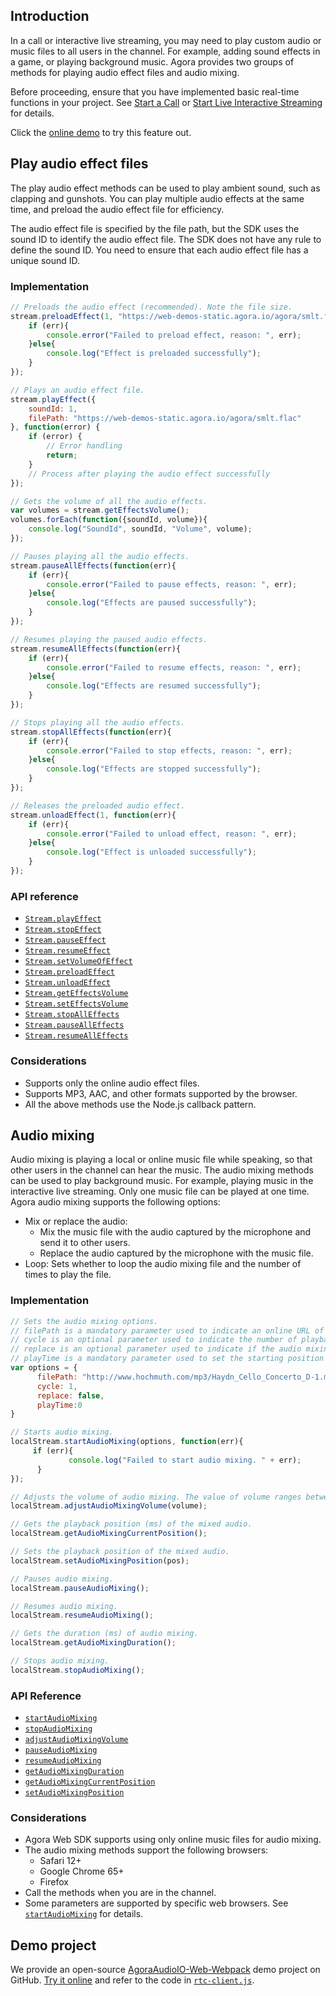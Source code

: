 <PlatformWrapper platform="web">

## Introduction

In a call or interactive live streaming, you may need to play custom audio or music files to all users in the channel. For example, adding sound effects in a game, or playing background music. Agora provides two groups of methods for playing audio effect files and audio mixing.

Before proceeding, ensure that you have implemented basic real-time functions in your project. See [Start a  Call](/3.x/video-calling/quickstart-guide/get-started-sdk) or [Start Live Interactive Streaming](../quickstart-guide/start-video-streaming) for details.

<div class="alert info">Click the <a href="https://webdemo.agora.io/agora-web-showcase/examples/AgoraAudioIO-Web/">online demo</a> to try this feature out.</div>

## Play audio effect files

The play audio effect methods can be used to play ambient sound, such as clapping and gunshots. You can play multiple audio effects at the same time, and preload the audio effect file for efficiency.

The audio effect file is specified by the file path, but the SDK uses the sound ID to identify the audio effect file. The SDK does not have any rule to define the sound ID. You need to ensure that each audio effect file has a unique sound ID.

### Implementation


```javascript
// Preloads the audio effect (recommended). Note the file size.
stream.preloadEffect(1, "https://web-demos-static.agora.io/agora/smlt.flac", function(err){
    if (err){
        console.error("Failed to preload effect, reason: ", err);
    }else{
        console.log("Effect is preloaded successfully");
    }
});

// Plays an audio effect file.
stream.playEffect({
    soundId: 1,
    filePath: "https://web-demos-static.agora.io/agora/smlt.flac"
}, function(error) {
    if (error) {
        // Error handling
        return;
    }
    // Process after playing the audio effect successfully
});

// Gets the volume of all the audio effects.
var volumes = stream.getEffectsVolume();
volumes.forEach(function({soundId, volume}){
    console.log("SoundId", soundId, "Volume", volume);
});

// Pauses playing all the audio effects.
stream.pauseAllEffects(function(err){
    if (err){
        console.error("Failed to pause effects, reason: ", err);
    }else{
        console.log("Effects are paused successfully");
    }
});

// Resumes playing the paused audio effects.
stream.resumeAllEffects(function(err){
    if (err){
        console.error("Failed to resume effects, reason: ", err);
    }else{
        console.log("Effects are resumed successfully");
    }
});

// Stops playing all the audio effects.
stream.stopAllEffects(function(err){
    if (err){
        console.error("Failed to stop effects, reason: ", err);
    }else{
        console.log("Effects are stopped successfully");
    }
});

// Releases the preloaded audio effect.
stream.unloadEffect(1, function(err){
    if (err){
        console.error("Failed to unload effect, reason: ", err);
    }else{
        console.log("Effect is unloaded successfully");
    }
});
```

### API reference

- [`Stream.playEffect`](https://api-ref.agora.io/en/video-sdk/web/3.x/interfaces/agorartc.stream.html#playeffect)
- [`Stream.stopEffect`](https://api-ref.agora.io/en/video-sdk/web/3.x/interfaces/agorartc.stream.html#stopeffect)
- [`Stream.pauseEffect`](https://api-ref.agora.io/en/video-sdk/web/3.x/interfaces/agorartc.stream.html#pauseeffect)
- [`Stream.resumeEffect`](https://api-ref.agora.io/en/video-sdk/web/3.x/interfaces/agorartc.stream.html#resumeeffect)
- [`Stream.setVolumeOfEffect`](https://api-ref.agora.io/en/video-sdk/web/3.x/interfaces/agorartc.stream.html#setvolumeofeffect)
- [`Stream.preloadEffect`](https://api-ref.agora.io/en/video-sdk/web/3.x/interfaces/agorartc.stream.html#preloadeffect)
- [`Stream.unloadEffect`](https://api-ref.agora.io/en/video-sdk/web/3.x/interfaces/agorartc.stream.html#unloadeffect)
- [`Stream.getEffectsVolume`](https://api-ref.agora.io/en/video-sdk/web/3.x/interfaces/agorartc.stream.html#geteffectsvolume)
- [`Stream.setEffectsVolume`](https://api-ref.agora.io/en/video-sdk/web/3.x/interfaces/agorartc.stream.html#seteffectsvolume)
- [`Stream.stopAllEffects`](https://api-ref.agora.io/en/video-sdk/web/3.x/interfaces/agorartc.stream.html#stopalleffects)
- [`Stream.pauseAllEffects`](https://api-ref.agora.io/en/video-sdk/web/3.x/interfaces/agorartc.stream.html#pausealleffects)
- [`Stream.resumeAllEffects`](https://api-ref.agora.io/en/video-sdk/web/3.x/interfaces/agorartc.stream.html#resumealleffects)

### Considerations

- Supports only the online audio effect files.
- Supports MP3, AAC, and other formats supported by the browser.
- All the above methods use the Node.js callback pattern.

## Audio mixing

Audio mixing is playing a local or online music file while speaking, so that other users in the channel can hear the music. The audio mixing methods can be used to play background music. For example, playing music in the interactive live streaming. Only one music file can be played at one time.
Agora audio mixing supports the following options:

- Mix or replace the audio:
	- Mix the music file with the audio captured by the microphone and send it to other users.
	- Replace the audio captured by the microphone with the music file.
- Loop: Sets whether to loop the audio mixing file and the number of times to play the file.

### Implementation

```javascript
// Sets the audio mixing options.
// filePath is a mandatory parameter used to indicate an online URL of the mixing audio.
// cycle is an optional parameter used to indicate the number of playback loops and it needs to be a positive integer. The web browser needs to be Google Chrome 65+.
// replace is an optional parameter used to indicate if the audio mixing replaces the original audio.
// playTime is a mandatory parameter used to set the starting position of mixing audio playback. 0 means playing the mixing file from the beginning.
var options = {
      filePath: "http://www.hochmuth.com/mp3/Haydn_Cello_Concerto_D-1.mp3",
      cycle: 1,
      replace: false,
      playTime:0
}

// Starts audio mixing.
localStream.startAudioMixing(options, function(err){
     if (err){
             console.log("Failed to start audio mixing. " + err);
      }
});

// Adjusts the volume of audio mixing. The value of volume ranges between 1 and 100.
localStream.adjustAudioMixingVolume(volume);

// Gets the playback position (ms) of the mixed audio.
localStream.getAudioMixingCurrentPosition();

// Sets the playback position of the mixed audio.
localStream.setAudioMixingPosition(pos);

// Pauses audio mixing.
localStream.pauseAudioMixing();

// Resumes audio mixing.
localStream.resumeAudioMixing();

// Gets the duration (ms) of audio mixing.
localStream.getAudioMixingDuration();

// Stops audio mixing.
localStream.stopAudioMixing();
```

### API Reference

- [`startAudioMixing`](https://api-ref.agora.io/en/video-sdk/web/3.x/interfaces/agorartc.stream.html#startaudiomixing)
- [`stopAudioMixing`](https://api-ref.agora.io/en/video-sdk/web/3.x/interfaces/agorartc.stream.html#stopaudiomixing)
- [`adjustAudioMixingVolume`](https://api-ref.agora.io/en/video-sdk/web/3.x/interfaces/agorartc.stream.html#adjustaudiomixingvolume)
- [`pauseAudioMixing`](https://api-ref.agora.io/en/video-sdk/web/3.x/interfaces/agorartc.stream.html#pauseaudiomixing)
- [`resumeAudioMixing`](https://api-ref.agora.io/en/video-sdk/web/3.x/interfaces/agorartc.stream.html#resumeaudiomixing)
- [`getAudioMixingDuration`](https://api-ref.agora.io/en/video-sdk/web/3.x/interfaces/agorartc.stream.html#getaudiomixingduration)
- [`getAudioMixingCurrentPosition`](https://api-ref.agora.io/en/video-sdk/web/3.x/interfaces/agorartc.stream.html#getaudiomixingcurrentposition)
- [`setAudioMixingPosition`](https://api-ref.agora.io/en/video-sdk/web/3.x/interfaces/agorartc.stream.html#setaudiomixingposition)

### Considerations

- Agora Web SDK supports using only online music files for audio mixing.
- The audio mixing methods support the following browsers:
  - Safari 12+
  - Google Chrome 65+
  - Firefox
- Call the methods when you are in the channel.
- Some parameters are supported by specific web browsers. See [`startAudioMixing`](https://api-ref.agora.io/en/video-sdk/web/3.x/interfaces/agorartc.stream.html#startaudiomixing) for details.

## Demo project

We provide an open-source [AgoraAudioIO-Web-Webpack](https://github.com/AgoraIO/Advanced-Audio/tree/master/Web/AgoraAudioIO-Web-Webpack) demo project on GitHub. [Try it online](https://webdemo.agora.io/agora-web-showcase/examples/AgoraAudioIO-Web/) and refer to the code in [`rtc-client.js`](https://github.com/AgoraIO/Advanced-Audio/blob/master/Web/AgoraAudioIO-Web-Webpack/src/rtc-client.js).

</PlatformWrapper>